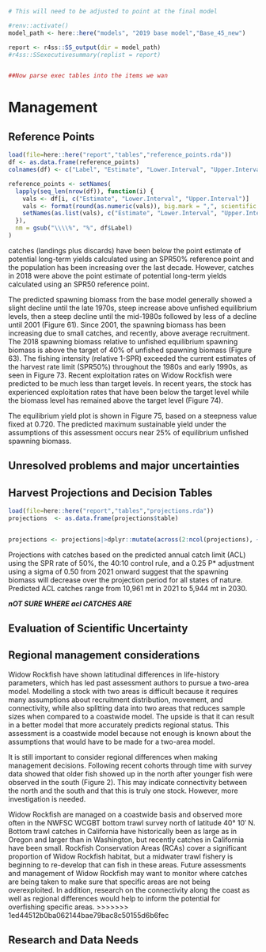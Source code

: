 <!-- -->
<!-- Load the report from the completed model -->
```r

# This will need to be adjusted to point at the final model

#renv::activate()
model_path <- here::here("models", "2019 base model","Base_45_new")

report <- r4ss::SS_output(dir = model_path)
#r4ss::SSexecutivesummary(replist = report) 


##Now parse exec tables into the items we wan
```




# Management 

## Reference Points

```r



load(file=here::here("report","tables","reference_points.rda"))
df <- as.data.frame(reference_points)
colnames(df) <- c("Label", "Estimate", "Lower.Interval", "Upper.Interval")

reference_points <- setNames(
  lapply(seq_len(nrow(df)), function(i) {
    vals <- df[i, c("Estimate", "Lower.Interval", "Upper.Interval")]
    vals <- format(round(as.numeric(vals)), big.mark = ",", scientific = FALSE)
    setNames(as.list(vals), c("Estimate", "Lower.Interval", "Upper.Interval"))
  }),
  nm = gsub("\\\\%", "%", df$Label)
)


```


<!-- 1. Unfished spawning stock biomass, summary age biomass, and recruitment, along with unfished spawning stock output.  -->
<!-- 2. Reference points based on B40% for rockfish and round fish and on B25% for flatfish (spawning biomass and/or output, SPR, exploitation rate, equilibrium yield).  -->
<!-- 3.   Reference points based on default SPR proxy (spawning biomass and/or output, SPR, exploitation rate, equilibrium yield).  -->
<!-- 4. Reference points based on MSY (if estimated) (spawning biomass and/or output, SPR, exploitation rate, equilibrium yield).  -->
<!-- 5. Equilibrium yield curve showing various BMSY proxies.   -->
 
<!--  Reference points (see Table e in the Executive Summary) were calculated using the estimated selectivities -->
<!-- and catch distribution among fleets in the most recent year of the model (`r report[["endyr"]]`). Sustainable total yields -->
<!-- (landings plus discards) were `r reference_points[["Yield with SPR50 at SB SPR (mt)"]][["Estimate"]]` mt when using an SPR50% reference harvest rate and with a 95% -->
<!-- confidence interval of 5,447 `r reference_points[["Yield with SPR50 at SB SPR (mt)"]][["Lower.Interval"]]` -->
<!-- to 9,033 `r reference_points[["Yield with SPR50 at SB SPR (mt)"]][["Upper.Interval"]]` -->
<!-- mt based on estimates of uncertainty. The spawning biomass -->
<!-- equivalent to 40% of the unfished spawning output (SB40%) was 35,198 `r reference_points[["Proxy Spawning Biomass (mt) SB40%"]][["Estimate"]]` -->
<!-- mt. Prior to `r report[["endyr"]]`, the most recent -->
catches (landings plus discards) have been below the point estimate of potential long-term yields
calculated using an SPR50% reference point and the population has been increasing over the last decade.
However, catches in 2018 were above the point estimate of potential long-term yields calculated using an
SPR50 reference point.

The predicted spawning biomass from the base model generally showed a slight decline until the late
1970s, steep increase above unfished equilibrium levels, then a steep decline until the mid-1980s followed
by less of a decline until 2001 (Figure 61). Since 2001, the spawning biomass has been increasing due to
small catches, and recently, above average recruitment. The 2018 spawning biomass relative to unfished
equilibrium spawning biomass is above the target of 40% of unfished spawning biomass (Figure 63). The
fishing intensity (relative 1-SPR) exceeded the current estimates of the harvest rate limit (SPR50%)
throughout the 1980s and early 1990s, as seen in Figure 73. Recent exploitation rates on Widow Rockfish
were predicted to be much less than target levels. In recent years, the stock has experienced exploitation
rates that have been below the target level while the biomass level has remained above the target level
(Figure 74).

The equilibrium yield plot is shown in Figure 75, based on a steepness value fixed at 0.720. The
predicted maximum sustainable yield under the assumptions of this assessment occurs near 25% of
equilibrium unfished spawning biomass.

## Unresolved problems and major uncertainties


## Harvest Projections and Decision Tables
```r
load(file=here::here("report","tables","projections.rda"))
projections  <- as.data.frame(projections$table)


projections <- projections|>dplyr::mutate(across(2:ncol(projections), ~ round(.x)))


```




Projections with catches based on the predicted annual catch limit (ACL) using the SPR rate of 50%, the
40:10 control rule, and a 0.25 P* adjustment using a sigma of 0.50 from 2021 onward suggest that the
spawning biomass will decrease over the projection period for all states of nature. Predicted ACL catches
range from 10,961 mt in 2021 to 5,944 mt in 2030. 

***nOT SURE WHERE acl CATCHES ARE ***

## Evaluation of Scientific Uncertainty

## Regional management considerations


Widow Rockfish have shown latitudinal differences in life-history parameters, which has led past assessment authors to pursue a two-area model. Modelling a stock with two areas is difficult because it requires many assumptions about recruitment distribution, movement, and connectivity, while also splitting data into two areas that reduces sample sizes when compared to a coastwide model. The upside is that it can result in a better model that more accurately predicts regional status. This assessment is a coastwide model because not enough is known about the assumptions that would have to be made for a two-area model. 

It is still important to consider regional differences when making management decisions. Following recent cohorts through time with survey data showed that older fish showed up in the north after younger fish were observed in the south (Figure 2). This may indicate connectivity between the north and the south and that this is truly one stock. However, more investigation is needed.

Widow Rockfish are managed on a coastwide basis and observed more often in the NWFSC WCGBT bottom trawl survey north of latitude 40° 10′ N. Bottom trawl catches in California have historically been as large as in Oregon and larger than in Washington, but recently catches in California have been small. Rockfish Conservation Areas (RCAs) cover a significant proportion of Widow Rockfish habitat, but a midwater trawl fishery is beginning to re-develop that can fish in these areas. Future assessments and management of Widow Rockfish may want to monitor where catches are being taken to make sure that specific areas are not being overexploited. In addition, research on the connectivity along the coast as well as regional differences would help to inform the potential for overfishing specific areas.
>>>>>>> 1ed44512b0ba062144bae79bac8c50155d6b6fec

## Research and Data Needs

<!-- 1. Describe progress on Research and Data Needs items identified in the most recent previous stock assessment document and associated STAR panel report.  -->
<!-- 2. Describe new research and data needs and specify their priority (high, medium, low).  -->